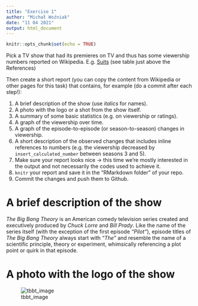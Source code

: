 ```yaml
---
title: "Exercise 1"
author: "Michał Woźniak"
date: "11 04 2021"
output: html_document
---
```


```r
knitr::opts_chunk$set(echo = TRUE)
```

Pick a TV show that had its premieres on TV and thus has some viewership numbers reported on Wikipedia.
E.g. [Suits](https://en.wikipedia.org/wiki/List_of_Suits_episodes) (see table just above the References)

Then create a short report (you can copy the content from Wikipedia or other pages for this task) that contains, for example (do a commit after each step!):

1. A brief description of the show (use _italics_ for names).
2. A photo with the logo or a shot from the show itself.
3. A summary of some basic statistics (e.g. on viewership or ratings).
4. A graph of the viewership over time.
5. A graph of the episode-to-episode (or season-to-season) changes in viewership.
6. A short description of the observed changes that includes inline references to numbers (e.g. the viewership decreased by `insert_calculated_number` between seasons 3 and 5).
7. Make sure your report looks nice -> this time we're mostly interested in the output and not necessarily the codes used to achieve it.
7. `knitr` your report and save it in the "RMarkdown folder" of your repo. 
8. Commit the changes and push them to Github.


# A brief description of the show
_The Big Bang Theory_ is an American comedy television series created and executively produced by _Chuck Lorre_ and _Bill Prady_. Like the name of the series itself (with the exception of the first episode _"Pilot"_), episode titles of _The Big Bang Theory_ always start with _"The"_ and resemble the name of a scientific principle, theory or experiment, whimsically referencing a plot point or quirk in that episode.

# A photo with the logo of the show
![tbbt_image](https://upload.wikimedia.org/wikipedia/commons/thumb/1/13/TBBT_logo.svg/195px-TBBT_logo.svg.png)

